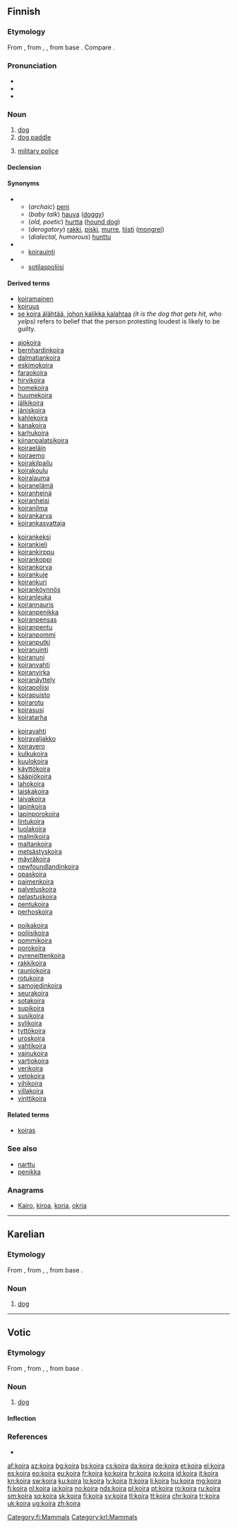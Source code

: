 ==Finnish==
{{wikipedia|lang=fi}}

===Etymology===
From {{inh|fi|fiu-fin-pro|*koira}}, from {{etyl|urj-pro|fi}} {{m|urj-pro|*kojra}}, {{m|urj-pro|*kojera}}, from {{etyl|urj-pro|fi}} base {{m|urj-pro|*koj(e)-||male, human}}. Compare {{term|koiras|lang=fi}}.

===Pronunciation===
* {{IPA|lang=fi|[ˈkoirɑ]}}
* {{rhymes|lang=fi|oirɑ}}
* {{hyphenation|koi|ra|lang=fi}}

===Noun===
{{fi-noun}}

# [[dog]]
# [[dog paddle]] {{gloss|swimming stroke}}
# {{context|military slang|lang=fi}} [[military police]]

====Declension====
{{fi-decl-koira|koir|||a}}

====Synonyms====
* {{sense|dog}}
** (''archaic'') [[peni]]
** (''baby talk'') [[hauva]] ([[doggy]])
** (''old, poetic'') [[hurtta]] ([[hound dog]])
** (''derogatory'') [[rakki]], [[piski]], [[murre]], [[tiisti]] ([[mongrel]])
** (''dialectal, humorous'') [[hunttu]]
* {{sense|swimming stroke}}
** [[koirauinti]]
* {{sense|military police}}
** [[sotilaspoliisi]]

====Derived terms====
* [[koiramainen]]
* [[koiruus]]
* [[se koira älähtää, johon kalikka kalahtaa]]  ''(it is the dog that gets hit, who yelps)'' refers to belief that the person protesting loudest is likely to be guilty.
{{rel-top4|compounds}}
* [[ajokoira]]
* [[bernhardinkoira]]
* [[dalmatiankoira]]
* [[eskimokoira]]
* [[faraokoira]]
* [[hirvikoira]]
* [[homekoira]]
* [[huumekoira]]
* [[jälkikoira]]
* [[jäniskoira]]
* [[kahlekoira]]
* [[kanakoira]]
* [[karhukoira]]
* [[kiinanpalatsikoira]]
* [[koiraeläin]]
* [[koiraemo]]
* [[koirakilpailu]]
* [[koirakoulu]]
* [[koiralauma]]
* [[koiranelämä]]
* [[koiranheinä]]
* [[koiranheisi]]
* [[koiranilma]]
* [[koirankarva]]
* [[koirankasvattaja]]
{{rel-mid4}}
* [[koirankeksi]]
* [[koirankieli]]
* [[koirankirppu]]
* [[koirankoppi]]
* [[koirankorva]]
* [[koirankuje]]
* [[koirankuri]]
* [[koiranköynnös]]
* [[koiranleuka]]
* [[koirannauris]]
* [[koiranpenikka]]
* [[koiranpensas]]
* [[koiranpentu]]
* [[koiranpommi]]
* [[koiranputki]]
* [[koiranuinti]]
* [[koiranuni]]
* [[koiranvahti]]
* [[koiranvirka]]
* [[koiranäyttely]]
* [[koirapoliisi]]
* [[koirapuisto]]
* [[koirarotu]]
* [[koirasusi]]
* [[koiratarha]]
{{rel-mid4}}
* [[koiravahti]]
* [[koiravaljakko]]
* [[koiravero]]
* [[kulkukoira]]
* [[kuulokoira]]
* [[käyttökoira]]
* [[kääpiökoira]]
* [[lahokoira]]
* [[laiskakoira]]
* [[laivakoira]]
* [[lapinkoira]]
* [[lapinporokoira]]
* [[lintukoira]]
* [[luolakoira]]
* [[malmikoira]]
* [[maltankoira]]
* [[metsästyskoira]]
* [[mäyräkoira]]
* [[newfoundlandinkoira]]
* [[opaskoira]]
* [[paimenkoira]]
* [[palveluskoira]]
* [[pelastuskoira]]
* [[pentukoira]]
* [[perhoskoira]]
{{rel-mid4}}
* [[poikakoira]]
* [[poliisikoira]]
* [[pommikoira]]
* [[porokoira]]
* [[pyreneittenkoira]]
* [[rakkikoira]]
* [[rauniokoira]]
* [[rotukoira]]
* [[samojedinkoira]]
* [[seurakoira]]
* [[sotakoira]]
* [[supikoira]]
* [[susikoira]]
* [[sylikoira]]
* [[tyttökoira]]
* [[uroskoira]]
* [[vahtikoira]]
* [[vainukoira]]
* [[vartiokoira]]
* [[verikoira]]
* [[vetokoira]]
* [[vihikoira]]
* [[villakoira]]
* [[vinttikoira]]
{{rel-bottom}}

====Related terms====
* [[koiras]]

===See also===
* [[narttu]]
* [[penikka]]

===Anagrams===
* [[Kairo#Finnish|Kairo]], [[kiroa#Finnish|kiroa]], [[koria#Finnish|koria]], [[okria#Finnish|okria]]

[[Category:fi:Mammals]]

----

==Karelian==

===Etymology===
From {{etyl|fiu-fin-pro|krl}} {{m|fiu-fin-pro|*koira}}, from {{etyl|urj-pro|krl}} {{m|urj-pro|*kojra}}, {{m|urj-pro|*kojera}}, from {{etyl|urj-pro|krl}} base {{m|urj-pro|*koj(e)-||male, human}}.

===Noun===
{{krl-noun}}

# [[dog]]

[[Category:krl:Mammals]]

----

==Votic==

===Etymology===
From {{etyl|fiu-fin-pro|vot}} {{m|fiu-fin-pro|*koira}}, from {{etyl|urj-pro|vot}} {{m|urj-pro|*kojra}}, {{m|urj-pro|*kojera}}, from {{etyl|urj-pro|vot}} base {{m|urj-pro|*koj(e)-||male, human}}.

===Noun===
{{vot-noun|koiraa|koiraa}}

# [[dog]]

====Inflection====
{{vot-decl|koira|koiraa|koiraa|koiraa|koiraz|koirass|koiralõ|koirall|koiralt|koirassi|koirana|koiraka|koiralõssa|koirad|koirõje|koirõit|koirõisõ|koirõiz|koirõiss|koirõilõ|koirõil|koirõlt|koirõissi|koirõina|koirõika|koirõilõssa}}

===References===
* {{R:vot:VKS}}

{{catlangcode|vot|Canids}}

[[af:koira]]
[[az:koira]]
[[bg:koira]]
[[bs:koira]]
[[cs:koira]]
[[da:koira]]
[[de:koira]]
[[et:koira]]
[[el:koira]]
[[es:koira]]
[[eo:koira]]
[[eu:koira]]
[[fr:koira]]
[[ko:koira]]
[[hr:koira]]
[[io:koira]]
[[id:koira]]
[[it:koira]]
[[kn:koira]]
[[sw:koira]]
[[ku:koira]]
[[lo:koira]]
[[lv:koira]]
[[lt:koira]]
[[li:koira]]
[[hu:koira]]
[[mg:koira]]
[[fj:koira]]
[[nl:koira]]
[[ja:koira]]
[[no:koira]]
[[nds:koira]]
[[pl:koira]]
[[pt:koira]]
[[ro:koira]]
[[ru:koira]]
[[sm:koira]]
[[sq:koira]]
[[sk:koira]]
[[fi:koira]]
[[sv:koira]]
[[tl:koira]]
[[tt:koira]]
[[chr:koira]]
[[tr:koira]]
[[uk:koira]]
[[ug:koira]]
[[zh:koira]]